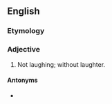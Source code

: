 ==English==

===Etymology===
{{suffix|en|laughter|less}}

===Adjective===
{{en-adj|?}}

# Not laughing; without laughter.

====Antonyms====
* {{l|en|laughterful}}